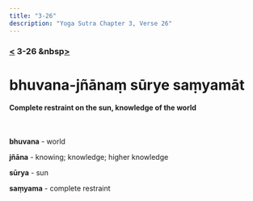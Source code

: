 ```yaml
---
title: "3-26"
description: "Yoga Sutra Chapter 3, Verse 26"
---
```


### [<](/Chapter-3/3-25) 3-26 &nbsp[>](/Chapter-3/3-27/)

# bhuvana-jñānaṃ sūrye saṃyamāt

#### Complete restraint on the sun, knowledge of the world

<br />

**bhuvana** - world

**jñāna** - knowing; knowledge; higher knowledge

**sūrya** - sun

**saṃyama** - complete restraint

<br />
